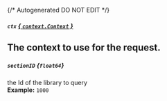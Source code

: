 {/* Autogenerated DO NOT EDIT  */}
##### `ctx` [*{ `context.Context` }*](https://pkg.go.dev/context#Context)
The context to use for the request.
---
##### `sectionID` *{`float64`}*
the Id of the library to query
<br/>
**Example:** `1000`

